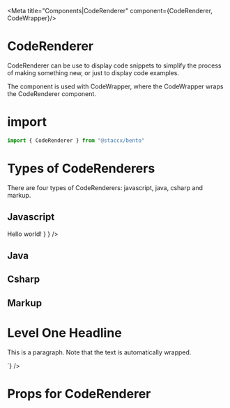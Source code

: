
<Meta title="Components|CodeRenderer" component={CodeRenderer, CodeWrapper}/>

# CodeRenderer
CodeRenderer can be use to display code snippets to simplify the process of making something new, or just to display code examples.

The component is used with CodeWrapper, where the CodeWrapper wraps the CodeRenderer component.


# import

````javascript
import { CodeRenderer } from "@staccx/bento"
````

# Types of CodeRenderers
There are four types of CodeRenderers: javascript, java, csharp and markup.

## Javascript

<Preview>
  <Story name="Javascript">
   <CodeWrapper className="language-javascript">
      <CodeRenderer language="javascript" code={
        `import React from "react"
        class MyApp extends React.Component {
          render() {
              return <div>Hello world!</div>
          }
        }
        />
    </CodeWrapper>
  </Story>
</Preview>

## Java

<Preview>
  <Story name="Java">
   <CodeWrapper className="language-java">
      <CodeRenderer language="java" code={
      `public class MyClass {
        int x = 5;
        public static void main(String[] args) {
          MyClass myObj = new MyClass();
          System.out.println(myObj.x);
        }
      }`
      } />
    </CodeWrapper>
  </Story>
</Preview>

## Csharp

<Preview>
  <Story name="Csharp">
  <CodeWrapper className="language-csharp">
    <CodeRenderer language="csharp" code={
      `class Example {
        ctor
        }
        class Program
        {
            static void Main()
            {
            }
        }`} 
      />
    </CodeWrapper>
  </Story>
</Preview>


## Markup

<Preview>
  <Story name="Markup">
   <CodeWrapper className="language-markup">
        <CodeRenderer language="markup" code={
        `<!DOCTYPE HTML>
          <html lang = "en">
          <head>
            <!-- basic.html -->
            <title>basic.html</title>
            <meta charset = "UTF-8" />
          </head>
          <body>
            <h1>Level One Headline</h1>
            <p>
              This is a paragraph.
              Note that the text is automatically wrapped.
            </p>
          </body>
          </html>`} 
          />
      </CodeWrapper>
  </Story>
</Preview>

# Props for CodeRenderer
<Props of={CodeRenderer} />
